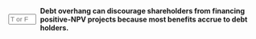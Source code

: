 ::: {.question-block}

<form onsubmit="event.preventDefault(); checkAnswerBox('module9_tf_q32','T')" style="display: flex; align-items: center; gap: 8px;">
  <input type="text" id="module9_tf_q32" name="module9_tf_q32" maxlength="1" placeholder="T or F" style="width: 55px;" data-correct-answer="T" /> 
  <label for="module9_tf_q32"><strong>Debt overhang can discourage shareholders from financing positive-NPV projects because most benefits accrue to debt holders.</strong></label>
</form>

<div id="feedback-module9_tf_q32" class="feedback" data-status="" style="display:none;">
TRUE. When a firm is highly leveraged, new projects primarily benefit creditors rather than shareholders, leading to underinvestment.
</div>

:::
